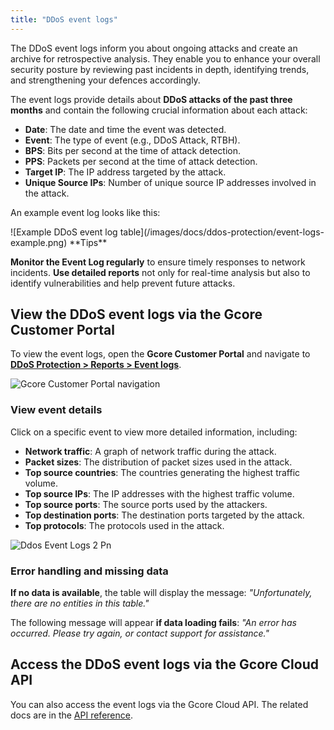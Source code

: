 ```yaml
---
title: "DDoS event logs"
---
```


The DDoS event logs inform you about ongoing attacks and create an archive for retrospective analysis. They enable you to enhance your overall security posture by reviewing past incidents in depth, identifying trends, and strengthening your defences accordingly.

The event logs provide details about **DDoS attacks of the past three months** and contain the following crucial information about each attack:

- **Date**: The date and time the event was detected.
- **Event**: The type of event (e.g., DDoS Attack, RTBH).
- **BPS**: Bits per second at the time of attack detection.
- **PPS**: Packets per second at the time of attack detection.
- **Target IP**: The IP address targeted by the attack.
- **Unique Source IPs**: Number of unique source IP addresses involved in the attack.

An example event log looks like this:

<Frame>
  ![Example DDoS event log table](/images/docs/ddos-protection/event-logs-example.png)
</Frame>

<Tip>
  **Tips**

  **Monitor the Event Log regularly** to ensure timely responses to network incidents. **Use detailed reports** not only for real-time analysis but also to identify vulnerabilities and help prevent future attacks.
</Tip>

## View the DDoS event logs via the Gcore Customer Portal

To view the event logs, open the **Gcore Customer Portal** and navigate to [**DDoS Protection \> Reports \> Event logs**](https://portal.gcore.com/iaas-protection/reports/events-log).

<Frame>
  <img
    src="/images/docs/ddos-protection/event-logs-navigation.png"
    alt="Gcore Customer Portal navigation"
    style={{ width:"54%" }}
  />
</Frame>

### View event details

Click on a specific event to view more detailed information, including:

- **Network traffic**: A graph of network traffic during the attack.
- **Packet sizes**: The distribution of packet sizes used in the attack.
- **Top source countries**: The countries generating the highest traffic volume.
- **Top source IPs**: The IP addresses with the highest traffic volume.
- **Top source ports**: The source ports used by the attackers.
- **Top destination ports**: The destination ports targeted by the attack.
- **Top protocols**: The protocols used in the attack.

![Ddos Event Logs 2 Pn](/images/ddos-event-logs-2.png)

### Error handling and missing data

**If no data is available**, the table will display the message: _"Unfortunately, there are no entities in this table."_

The following message will appear **if data loading fails**: _"An error has occurred. Please try again, or contact support for assistance."_

## Access the DDoS event logs via the Gcore Cloud API

You can also access the event logs via the Gcore Cloud API. The related docs are in the [API reference](https://gcore.com/docs/api-reference/event-logs/event-logs-clients-view).